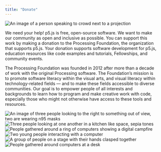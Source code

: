 ```yaml
---
title: "Donate"
---
```


![An image of a person speaking to crowd next to a projection](../images/donate-featured.png)

We need your help! p5.js is free, open-source software. We want to make our community as open and inclusive as possible. You can support this work by making a donation to the Processing Foundation, the organization that supports p5.js. Your donation supports software development for p5.js, education resources like code examples and tutorials, Fellowships, and community events.

<DonorBoxWidget />

The Processing Foundation was founded in 2012 after more than a decade of work with the original Processing software. The Foundation’s mission is to promote software literacy within the visual arts, and visual literacy within technology-related fields — and to make these fields accessible to diverse communities. Our goal is to empower people of all interests and backgrounds to learn how to program and make creative work with code, especially those who might not otherwise have access to these tools and resources.

<div class="mt-xl content-grid [&>*]:col-span-3 [&>*:first-child]:col-span-6 [&>*:last-child]:col-span-6 lg:w-[calc(100vw-300px)]">
  <Image src={donate1} alt="An image of three people looking to the right to something out of view, two are wearing n95 masks"/>
  <Image src={donate2} alt="Three people looking at one another in a kitchen like space, sepia tones"/>
  <Image src={donate3} alt="People gathered around a ring of computers showing a digital campfire"/>
  <Image src={donate4} alt="Two young people interacting with a computer"/>
  <Image src={donate5} alt="A group of people on a stage with their hands clasped together"/>
  <Image src={donate6} alt="People gathered around computers at a desk"/>
</div >